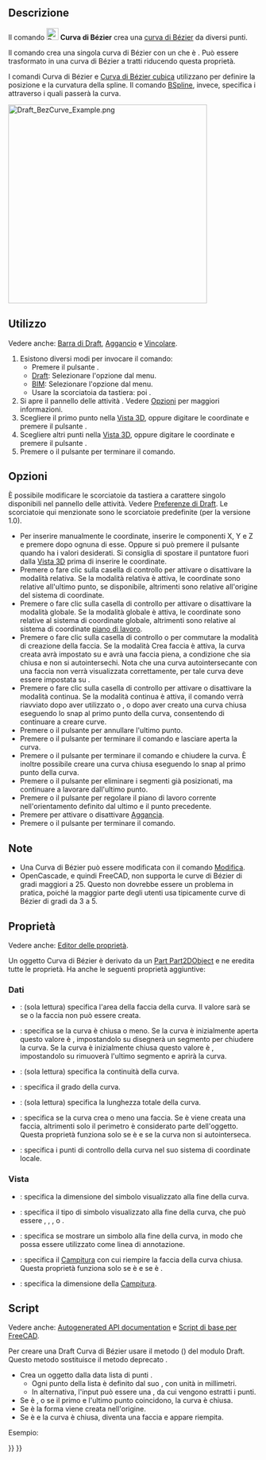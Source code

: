 <languages/>

{{Docnav/it
|[[Draft_CubicBezCurve/it|Curva di Bézier cubica]]
|[[Draft_Point/it|Punto]]
|[[Draft_Workbench/it|Draft]]
|IconL=Draft_CubicBezCurve.svg
|IconR=Draft_Point.svg
|IconC=Workbench_Draft.svg
}}

{{GuiCommand/it
|Name=Draft BezCurve
|Name/it=Draft Curva di Bézier
|MenuLocation=Drafting → Strumenti Beziér → Curva di Bézier<br>2D Drafting → Curva di Bézier
|Workbenches=[[Draft_Workbench/it|Draft]], [[BIM_Workbench/it|BIM]]
|Shortcut={{KEY|B}} {{KEY|Z}}
|Version=0.14
|SeeAlso=[[Draft Wire/it|Draft Polilinea]], [[Draft_CubicBezCurve/it|Draft Curva di Bézier cubica]], [[Draft BSpline/it|Draft BSpline]]
}}

<span id="Description"></span>
==Descrizione== 

Il comando [[Image:Draft_BezCurve.svg|24px]] '''Curva di Bézier''' crea una [http://en.wikipedia.org/wiki/Bezier_curve curva di Bézier] da diversi punti.

Il comando crea una singola curva di Bézier con un {{PropertyData|Degree}} che è {{incode|number_of_points - 1}}. Può essere trasformato in una curva di Bézier a tratti riducendo questa proprietà.

I comandi Curva di Bézier e [[Draft_CubicBezCurve/it|Curva di Bézier cubica]] utilizzano {{Emphasis|punti di controllo}} per definire la posizione e la curvatura della spline. Il comando [[Draft BSpline/it|BSpline]], invece, specifica i {{Emphasis|punti esatti}} attraverso i quali passerà la curva.

[[Image:Draft_BezCurve_Example.png|400px]]
{{Caption|Curva di Bézier definita da più punti di controllo}}

<span id="Usage"></span>
==Utilizzo==

Vedere anche: [[Draft_Tray/it|Barra di Draft]], [[Draft_Snap/it|Aggancio]] e [[Draft_Constrain/it|Vincolare]].

# Esistono diversi modi per invocare il comando:
#* Premere il pulsante {{Button|[[Image:Draft_BezCurve.svg|16px]] [[Draft_BezCurve/it|Curva di Bézier]]}}.
#* [[Draft_Workbench/it|Draft]]: Selezionare l'opzione {{MenuCommand|Drafting → Strumenti Bézier → [[Image:Draft_BezCurve.svg|16px]] Curva di Bézier}} dal menu.
#* [[BIM_Workbench/it|BIM]]: Selezionare l'opzione {{MenuCommand|2D Drafting → [[Image:Draft_BezCurve.svg|16px]] Curva di Bézier}} dal menu.
#* Usare la scorciatoia da tastiera: {{KEY|B}} poi {{KEY|Z}}.
# Si apre il pannello delle attività {{MenuCommand|Curva di Bézier}}. Vedere [[#Options|Opzioni]] per maggiori informazioni.
# Scegliere il primo punto nella [[3D_view/it|Vista 3D]], oppure digitare le coordinate e premere il pulsante {{Button|[[Image:Draft_AddPoint.svg|16px]] Inserisci punto}}.
# Scegliere altri punti nella [[3D_view/it|Vista 3D]], oppure digitare le coordinate e premere il pulsante {{Button|[[Image:Draft_AddPoint.svg|16px]] Inserisci punto}}.
# Premere {{KEY|Esc}} o il pulsante {{Button|Chiudi}} per terminare il comando.

<span id="Options"></span>
== Opzioni ==

È possibile modificare le scorciatoie da tastiera a carattere singolo disponibili nel pannello delle attività. Vedere [[Draft_Preferences/it|Preferenze di Draft]]. Le scorciatoie qui menzionate sono le scorciatoie predefinite (per la versione 1.0).

* Per inserire manualmente le coordinate, inserire le componenti X, Y e Z e premere {{KEY|Enter}} dopo ognuna di esse. Oppure si può premere il pulsante {{Button|[[Image:Draft_AddPoint.svg|16px]] Inserisci punto}} quando ha i valori desiderati. Si consiglia di spostare il puntatore fuori dalla [[3D_view/it|Vista 3D]] prima di inserire le coordinate.
* Premere {{KEY|R}} o fare clic sulla casella di controllo {{MenuCommand|Relativo}} per attivare o disattivare la modalità relativa. Se la modalità relativa è attiva, le coordinate sono relative all'ultimo punto, se disponibile, altrimenti sono relative all'origine del sistema di coordinate.
* Premere {{KEY|G}} o fare clic sulla casella di controllo {{MenuCommand|Globale}} per attivare o disattivare la modalità globale. Se la modalità globale è attiva, le coordinate sono relative al sistema di coordinate globale, altrimenti sono relative al sistema di coordinate [[Draft_SelectPlane/it|piano di lavoro]].
* Premere {{KEY|F}} o fare clic sulla casella di controllo {{MenuCommand|Riempito}}{{VersionNoteMinus/it|1.0}} o {{MenuCommand|Crea Faccia}}{{VersionNote/it|1.1}} per commutare la modalità di creazione della faccia. Se la modalità Crea faccia è attiva, la curva creata avrà {{PropertyData|Make Face}} impostato su {{TRUE}} e avrà una faccia piena, a condizione che sia chiusa e non si autointersechi. Nota che una curva autointersecante con una faccia non verrà visualizzata correttamente, per tale curva {{PropertyData|Make Face}} deve essere impostata su {{FALSE}}.
* Premere {{KEY|N}} o fare clic sulla casella di controllo {{MenuCommand|Continua}} per attivare o disattivare la modalità continua. Se la modalità continua è attiva, il comando verrà riavviato dopo aver utilizzato {{Button|[[Image:Draft_FinishLine.svg|16px]] Fine}} o {{Button|[[Image:Draft_CloseLine.svg|16px]] Chiudi}}, o dopo aver creato una curva chiusa eseguendo lo snap al primo punto della curva, consentendo di continuare a creare curve.
* Premere {{KEY|/}} o il pulsante {{Button|[[Image:Draft_UndoLine.svg|16px]] Annulla}} per annullare l'ultimo punto.
* Premere {{KEY|A}} o il pulsante {{Button|[[Image:Draft_FinishLine.svg|16px]] Fine}} per terminare il comando e lasciare aperta la curva.
* Premere {{KEY|O}} o il pulsante {{Button|[[Image:Draft_CloseLine.svg|16px]] Chiudi}} per terminare il comando e chiudere la curva. È inoltre possibile creare una curva chiusa eseguendo lo snap al primo punto della curva.
* Premere {{KEY|W}} o il pulsante {{Button|[[Image:Draft Wipe.svg|16px]] Pulisci}} per eliminare i segmenti già posizionati, ma continuare a lavorare dall'ultimo punto.
* Premere {{KEY|U}} o il pulsante {{Button|[[Image:Draft SelectPlane.svg|16px]] [[Draft_SelectPlane|Imposta il piano di lavoro]]}} per regolare il piano di lavoro corrente nell'orientamento definito dal ultimo e il punto precedente.
* Premere {{KEY|S}} per attivare o disattivare [[Draft_Snap/it|Aggancia]].
* Premere {{KEY|Esc}} o il pulsante {{Button|Chiudi}} per terminare il comando.

<span id="Notes"></span>
==Note==

* Una Curva di Bézier può essere modificata con il comando [[Draft_Edit/it|Modifica]].
* OpenCascade, e quindi FreeCAD, non supporta le curve di Bézier di gradi maggiori a 25. Questo non dovrebbe essere un problema in pratica, poiché la maggior parte degli utenti usa tipicamente curve di Bézier di gradi da 3 a 5.

<span id="Properties"></span>
== Proprietà ==

Vedere anche: [[Property_editor/it|Editor delle proprietà]].

Un oggetto Curva di Bézier è derivato da un [[Part_Part2DObject/it|Part Part2DObject]] e ne eredita tutte le proprietà. Ha anche le seguenti proprietà aggiuntive:

<span id="Data"></span>
=== Dati ===

{{TitleProperty|Draft}}

* {{PropertyData|Area|Area}}: (sola lettura) specifica l'area della faccia della curva. Il valore sarà {{value|0.0}} se {{PropertyData|Make Face}} se {{FALSE}} o la faccia non può essere creata.
* {{PropertyData|Closed|Bool}}: specifica se la curva è chiusa o meno. Se la curva è inizialmente aperta questo valore è {{FALSE}}, impostandolo su {{TRUE}} disegnerà un segmento per chiudere la curva. Se la curva è inizialmente chiusa questo valore è {{TRUE}}, impostandolo su {{FALSE}} rimuoverà l'ultimo segmento e aprirà la curva.
* {{PropertyData|Continuity|IntegerList}}: (sola lettura) specifica la continuità della curva.
* {{PropertyData|Degree|Integer}}: specifica il grado della curva.
* {{PropertyData|Length|Length}}: (sola lettura) specifica la lunghezza totale della curva.
* {{PropertyData|Make Face|Bool}}: specifica se la curva crea o meno una faccia. Se è {{TRUE}} viene creata una faccia, altrimenti solo il perimetro è considerato parte dell'oggetto. Questa proprietà funziona solo se {{PropertyData|Closed}} è {{TRUE}} e se la curva non si autointerseca.
* {{PropertyData|Points|VectorList}}: specifica i punti di controllo della curva nel suo sistema di coordinate locale.

<span id="View"></span>
=== Vista ===

{{TitleProperty|Draft}}

* {{PropertyView|Arrow Size|Length}}: specifica la dimensione del simbolo visualizzato alla fine della curva.
* {{PropertyView|Arrow Type|Enumeration}}: specifica il tipo di simbolo visualizzato alla fine della curva, che può essere {{value|Dot}}, {{value|Circle}}, {{value|Arrow}}, {{value|Tick}} o {{value|Tick-2}}.
* {{PropertyView|End Arrow|Bool}}: specifica se mostrare un simbolo alla fine della curva, in modo che possa essere utilizzato come linea di annotazione.
* {{PropertyView|Pattern|Enumeration}}: specifica il [[Draft_Pattern/it|Campitura]] con cui riempire la faccia della curva chiusa. Questa proprietà funziona solo se {{PropertyData|Make Face}} è {{TRUE}} e se {{PropertyView|Display Mode}} è {{value|Flat Lines}}.
* {{PropertyView|Pattern Size|Float}}: specifica la dimensione della [[Draft_Pattern/it|Campitura]].

<span id="Scripting"></span>
==Script==

Vedere anche: [https://freecad.github.io/SourceDoc/ Autogenerated API documentation] e [[FreeCAD Scripting Basics/it|Script di base per FreeCAD]].

Per creare una Draft Curva di Bézier usare il metodo {{incode|make_bezcurve}} ({{Version/it|0.19}}) del modulo Draft. Questo metodo sostituisce il metodo deprecato {{incode|makeBezCurve}}.

{{Code|code=
bezcurve = make_bezcurve(pointslist, closed=False, placement=None, face=None, support=None, degree=None)
bezcurve = make_bezcurve(Part.Wire, closed=False, placement=None, face=None, support=None, degree=None)
}}

* Crea un oggetto {{incode|bezcurve}} dalla data lista di punti {{incode|pointslist}}.
** Ogni punto della lista è definito dal suo {{incode|FreeCAD.Vector}}, con unità in millimetri.
** In alternativa, l'input può essere una {{incode|Part.Wire}}, da cui vengono estratti i punti.
* Se {{incode|closed}} è {{incode|True}}, o se il primo e l'ultimo punto coincidono, la curva è chiusa.
* Se {{incode|placement}} è {{incode|None}} la forma viene creata nell'origine.
* Se {{incode|face}} è {{incode|True}} e la curva è chiusa, diventa  una faccia e appare riempita.

Esempio:

{{Code|code=
import FreeCAD as App
import Draft

doc = App.newDocument()

p1 = App.Vector(0, 0, 0)
p2 = App.Vector(1000, 1000, 0)
p3 = App.Vector(2000, 0, 0)
p4 = App.Vector(1500, -2000, 0)

bezcurve1 = Draft.make_bezcurve([p1, p2, p3, p4], closed=True)
bezcurve2 = Draft.make_bezcurve([p4, 1.3*p2, p1, 4.1*p3], closed=True)
bezcurve3 = Draft.make_bezcurve([1.7*p3, 1.5*p4, 2.1*p2, p1], closed=True)

doc.recompute()
}}


{{Docnav/it
|[[Draft_CubicBezCurve/it|Curva di Bézier cubica]]
|[[Draft_Point/it|Punto]]
|[[Draft_Workbench/it|Draft]]
|IconL=Draft_CubicBezCurve.svg
|IconR=Draft_Point.svg
|IconC=Workbench_Draft.svg
}}

{{Draft Tools navi{{#translation:}}}}
{{Userdocnavi{{#translation:}}}}